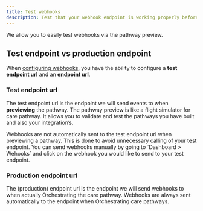 ```yaml
---
title: Test webhooks
description: Test that your webhook endpoint is working properly before taking it live.
---
```


We allow you to easily test webhooks via the pathway preview.

## Test endpoint vs production endpoint

When [configuring webhooks](https://help.awellhealth.com/en/articles/6103339-configure-a-webhook), you have the ability to configure a **test endpoint url** and an **endpoint url**.

### Test endpoint url

The test endpoint url is the endpoint we will send events to when **previewing** the pathway. The pathway preview is like a flight simulator for care pathway. It allows you to validate and test the pathways you have built and also your integration’s.

<Alert title="Manual triggering of webhooks when previewing" type="info">
  <p>
    Webhooks are not automatically sent to the test endpoint url when previewing
    a pathway. This is done to avoid unnecessary calling of your test endpoint.
    You can send webhooks manually by going to `Dashboard > Wehooks` and click
    on the webhook you would like to send to your test endpoint.
  </p>
</Alert>

### Production endpoint url

The (production) endpoint url is the endpoint we will send webhooks to when actually Orchestrating the care pathway. Webhooks are always sent automatically to the endpoint when Orchestrating care pathways.
